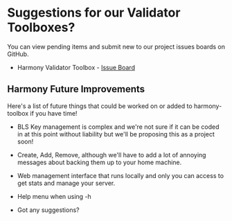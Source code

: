 # Suggestions for our Validator Toolboxes?
You can view pending items and submit new to our project issues boards on GitHub.
- Harmony Validator Toolbox - [Issue Board](https://github.com/easy-node-pro/harmony-toolbox/issues)

## Harmony Future Improvements
Here's a list of future things that could be worked on or added to harmony-toolbox if you have time!  

- BLS Key management is complex and we're not sure if it can be coded in at this point without liability but we'll be proposing this as a project soon!  
- Create, Add, Remove, although we'll have to add a lot of annoying messages about backing them up to your home machine.  
- Web management interface that runs locally and only you can access to get stats and manage your server.  
- Help menu when using -h  

- Got any suggestions?